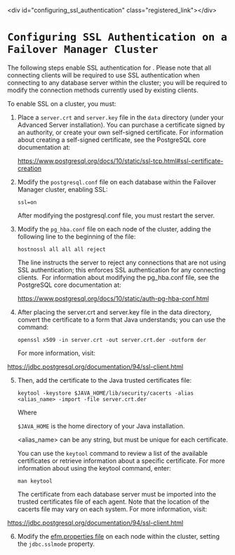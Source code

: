 \<div id="configuring\_ssl\_authentication" class="registered\_link"\>\</div\>

# `Configuring SSL Authentication on a Failover Manager Cluster`

The following steps enable SSL authentication for . Please note that all connecting clients will be required to use SSL authentication when connecting to any database server within the cluster; you will be required to modify the connection methods currently used by existing clients.

To enable SSL on a cluster, you must:

1.  Place a `server.crt` and `server.key` file in the `data` directory (under your Advanced Server installation). You can purchase a certificate signed by an authority, or create your own self-signed certificate. For information about creating a self-signed certificate, see the PostgreSQL core documentation at:
    
    <https://www.postgresql.org/docs/10/static/ssl-tcp.html#ssl-certificate-creation>

2.  Modify the `postgresql.conf` file on each database within the Failover Manager cluster, enabling SSL:
    
    `ssl=on`
    
    After modifying the postgresql.conf file, you must restart the server.

3.  Modify the `pg_hba.conf` file on each node of the cluster, adding the following line to the beginning of the file:
    
    `hostnossl all all all reject`
    
    The line instructs the server to reject any connections that are not using SSL authentication; this enforces SSL authentication for any connecting clients.  For information about modifying the pg\_hba.conf file, see the PostgreSQL core documentation at:
    
    <https://www.postgresql.org/docs/10/static/auth-pg-hba-conf.html>

4.  After placing the server.crt and server.key file in the data directory, convert the certificate to a form that Java understands; you can use the command:
    
    `openssl x509 -in server.crt -out server.crt.der -outform der`
    
    For more information, visit:

<https://jdbc.postgresql.org/documentation/94/ssl-client.html>

5.  Then, add the certificate to the Java trusted certificates file:
    
    `keytool -keystore $JAVA_HOME/lib/security/cacerts -alias <alias_name> -import -file server.crt.der`
    
    Where
    
    `$JAVA_HOME` is the home directory of your Java installation.
    
    \<alias\_name\> can be any string, but must be unique for each certificate.
    
    You can use the `keytool` command to review a list of the available certificates or retrieve information about a specific certificate. For more information about using the keytool command, enter:
    
    `man keytool`
    
    The certificate from each database server must be imported into the trusted certificates file of each agent. Note that the location of the cacerts file may vary on each system. For more information, visit:

<https://jdbc.postgresql.org/documentation/94/ssl-client.html>

6.  Modify the [efm.properties file](#jdbc.sslmode) on each node within the cluster, setting the `jdbc.sslmode` property.
